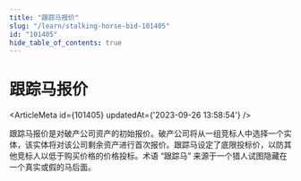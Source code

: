 ```yaml
---
title: "跟踪马报价"
slug: "/learn/stalking-horse-bid-101405"
id: "101405"
hide_table_of_contents: true
---
```



# 跟踪马报价

<ArticleMeta id={101405} updatedAt={'2023-09-26 13:58:54'} />
<div className='border-solid border-b border-t-0 my-4 border-[var(--ifm-color-gray-300)]' />

跟踪马报价是对破产公司资产的初始报价。破产公司将从一组竞标人中选择一个实体，该实体将对该公司剩余资产进行首次报价。跟踪马设定了底限投标价，以防其他竞标人以低于购买价格的价格投标。术语 “跟踪马” 来源于一个猎人试图隐藏在一个真实或假的马后面。
